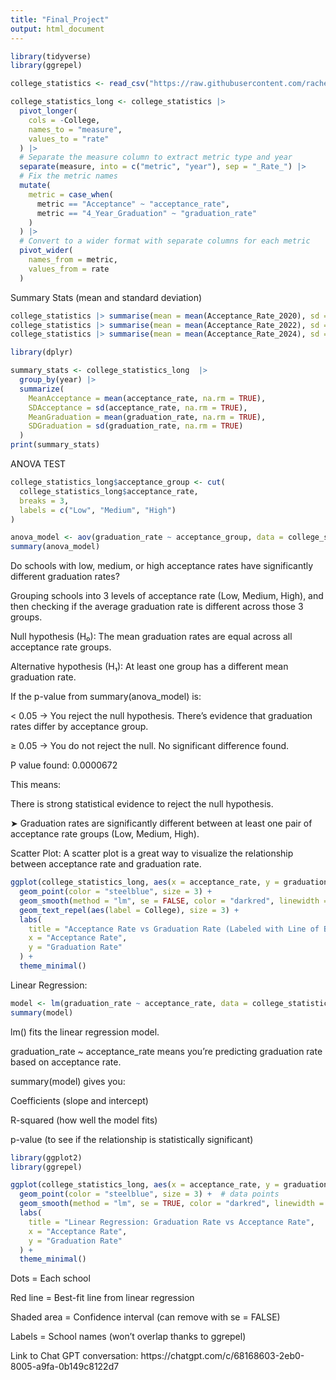 ```yaml
---
title: "Final_Project"
output: html_document
---
```


```r
library(tidyverse)
library(ggrepel)
```

```r
college_statistics <- read_csv("https://raw.githubusercontent.com/rachelbrock/jour405_spring/refs/heads/main/project/Final%20Project%20Data%20-%20Sheet1%20(1).csv")

college_statistics_long <- college_statistics |>
  pivot_longer(
    cols = -College,
    names_to = "measure",
    values_to = "rate"
  ) |>
  # Separate the measure column to extract metric type and year
  separate(measure, into = c("metric", "year"), sep = "_Rate_") |>
  # Fix the metric names
  mutate(
    metric = case_when(
      metric == "Acceptance" ~ "acceptance_rate",
      metric == "4_Year_Graduation" ~ "graduation_rate"
    )
  ) |>
  # Convert to a wider format with separate columns for each metric
  pivot_wider(
    names_from = metric,
    values_from = rate
  )
```

Summary Stats (mean and standard deviation)

```r
college_statistics |> summarise(mean = mean(Acceptance_Rate_2020), sd = sd(Acceptance_Rate_2020))
college_statistics |> summarise(mean = mean(Acceptance_Rate_2022), sd = sd(Acceptance_Rate_2022))
college_statistics |> summarise(mean = mean(Acceptance_Rate_2024), sd = sd(Acceptance_Rate_2024))
```
```r
library(dplyr)

summary_stats <- college_statistics_long  |>
  group_by(year) |>
  summarize(
    MeanAcceptance = mean(acceptance_rate, na.rm = TRUE),
    SDAcceptance = sd(acceptance_rate, na.rm = TRUE),
    MeanGraduation = mean(graduation_rate, na.rm = TRUE),
    SDGraduation = sd(graduation_rate, na.rm = TRUE)
  )
print(summary_stats)
```


ANOVA TEST

```r
college_statistics_long$acceptance_group <- cut(
  college_statistics_long$acceptance_rate,
  breaks = 3,
  labels = c("Low", "Medium", "High")
)

anova_model <- aov(graduation_rate ~ acceptance_group, data = college_statistics_long)
summary(anova_model)


```


Do schools with low, medium, or high acceptance rates have significantly different graduation rates?

Grouping schools into 3 levels of acceptance rate (Low, Medium, High), and then checking if the average graduation rate is different across those 3 groups.

Null hypothesis (H₀): The mean graduation rates are equal across all acceptance rate groups.

Alternative hypothesis (H₁): At least one group has a different mean graduation rate.

If the p-value from summary(anova_model) is:

< 0.05 → You reject the null hypothesis. There's evidence that graduation rates differ by acceptance group.

≥ 0.05 → You do not reject the null. No significant difference found.


P value found: 0.0000672

This means: 

There is strong statistical evidence to reject the null hypothesis.

➤ Graduation rates are significantly different between at least one pair of acceptance rate groups (Low, Medium, High).



Scatter Plot: A scatter plot is a great way to visualize the relationship between acceptance rate and graduation rate.

```r
ggplot(college_statistics_long, aes(x = acceptance_rate, y = graduation_rate)) +
  geom_point(color = "steelblue", size = 3) +
  geom_smooth(method = "lm", se = FALSE, color = "darkred", linewidth = 1) +
  geom_text_repel(aes(label = College), size = 3) +
  labs(
    title = "Acceptance Rate vs Graduation Rate (Labeled with Line of Best Fit)",
    x = "Acceptance Rate",
    y = "Graduation Rate"
  ) +
  theme_minimal()
```



Linear Regression:


```r
model <- lm(graduation_rate ~ acceptance_rate, data = college_statistics_long)
summary(model)
```



lm() fits the linear regression model.

graduation_rate ~ acceptance_rate means you're predicting graduation rate based on acceptance rate.

summary(model) gives you:

Coefficients (slope and intercept)

R-squared (how well the model fits)

p-value (to see if the relationship is statistically significant)



```r
library(ggplot2)
library(ggrepel)

ggplot(college_statistics_long, aes(x = acceptance_rate, y = graduation_rate)) +
  geom_point(color = "steelblue", size = 3) +  # data points
  geom_smooth(method = "lm", se = TRUE, color = "darkred", linewidth = 1) +  # regression line with confidence interval
  labs(
    title = "Linear Regression: Graduation Rate vs Acceptance Rate",
    x = "Acceptance Rate",
    y = "Graduation Rate"
  ) +
  theme_minimal()
```


Dots = Each school

Red line = Best-fit line from linear regression

Shaded area = Confidence interval (can remove with se = FALSE)

Labels = School names (won’t overlap thanks to ggrepel)


Link to Chat GPT conversation: https://chatgpt.com/c/68168603-2eb0-8005-a9fa-0b149c8122d7 






 





